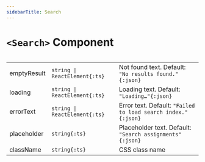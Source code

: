 ```yaml
---
sidebarTitle: Search
---
```



# `<Search>` Component

<Table>

|             |                               |                                                              |
| ----------- | ----------------------------- | ------------------------------------------------------------ |
| emptyResult | `string \| ReactElement{:ts}` | Not found text. Default: `"No results found."{:json}`        |
| loading     | `string \| ReactElement{:ts}` | Loading text. Default: `"Loading…"{:json}`                   |
| errorText   | `string \| ReactElement{:ts}` | Error text. Default: `"Failed to load search index."{:json}` |
| placeholder | `string{:ts}`                 | Placeholder text. Default: `"Search assignments"{:json}`     |
| className   | `string{:ts}`                 | CSS class name                                               |

</Table>
